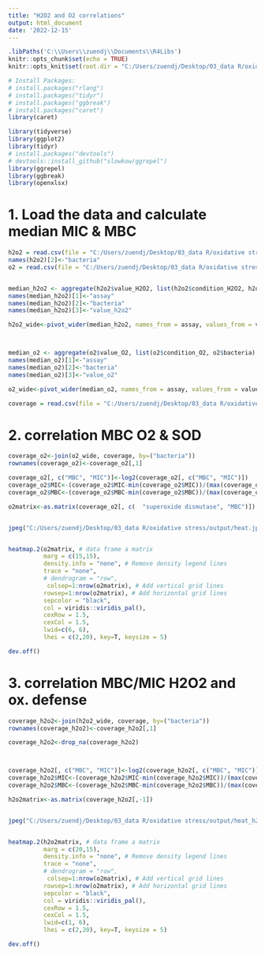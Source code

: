 ```yaml
---
title: "H2O2 and O2 correlations"
output: html_document
date: '2022-12-15'
---
```



```r
.libPaths('C:\\Users\\zuendj\\Documents\\R4Libs')
knitr::opts_chunk$set(echo = TRUE)
knitr::opts_knit$set(root.dir = "C:/Users/zuendj/Desktop/03_data R/oxidative stress", cho = TRUE, warning = FALSE, message = FALSE)

# Install Packages:
# install.packages("rlang")
# install.packages("tidyr")
# install.packages("ggbreak")
# install.packages("caret")
library(caret)

library(tidyverse)
library(ggplot2)
library(tidyr)
# install.packages("devtools")
# devtools::install_github("slowkow/ggrepel")
library(ggrepel)
library(ggbreak)
library(openxlsx)
```

# 1. Load the data and calculate median MIC & MBC
```r
h2o2 = read.csv(file = "C:/Users/zuendj/Desktop/03_data R/oxidative stress/MIC_MBC_H2O2.csv", sep=",", header=T, check.names =F)
names(h2o2)[2]<-"bacteria"
o2 = read.csv(file = "C:/Users/zuendj/Desktop/03_data R/oxidative stress/MIC_MBC_O2.csv", sep=",", header=T, check.names =F)


median_h2o2 <- aggregate(h2o2$value_H2O2, list(h2o2$condition_H2O2, h2o2$bacteria), FUN=median)
names(median_h2o2)[1]<-"assay"
names(median_h2o2)[2]<-"bacteria"
names(median_h2o2)[3]<-"value_h2o2"

h2o2_wide<-pivot_wider(median_h2o2, names_from = assay, values_from = value_h2o2, values_fill = NA)



median_o2 <- aggregate(o2$value_O2, list(o2$condition_O2, o2$bacteria), FUN=median)
names(median_o2)[1]<-"assay"
names(median_o2)[2]<-"bacteria"
names(median_o2)[3]<-"value_o2"

o2_wide<-pivot_wider(median_o2, names_from = assay, values_from = value_o2, values_fill = NA)
```

```r
coverage = read.csv(file = "C:/Users/zuendj/Desktop/03_data R/oxidative stress/input/final_coverage.csv", sep=";", header=T, check.names =F)
```


# 2. correlation MBC O2 & SOD
```r
coverage_o2<-join(o2_wide, coverage, by=("bacteria"))
rownames(coverage_o2)<-coverage_o2[,1]

coverage_o2[, c("MBC", "MIC")]<-log2(coverage_o2[, c("MBC", "MIC")])
coverage_o2$MIC<-(coverage_o2$MIC-min(coverage_o2$MIC))/(max(coverage_o2$MIC)-min(coverage_o2$MIC))
coverage_o2$MBC<-(coverage_o2$MBC-min(coverage_o2$MBC))/(max(coverage_o2$MBC)-min(coverage_o2$MBC))

```

```r
o2matrix<-as.matrix(coverage_o2[, c(  "superoxide dismutase", "MBC")])


jpeg("C:/Users/zuendj/Desktop/03_data R/oxidative stress/output/heat.jpeg", width=500, height=1000)


heatmap.2(o2matrix, # data frame a matrix
          marg = c(15,15),
          density.info = "none", # Remove density legend lines
          trace = "none",
          # dendrogram = "row", 
           colsep=1:nrow(o2matrix), # Add vertical grid lines
          rowsep=1:nrow(o2matrix), # Add horizontal grid lines
          sepcolor = "black",
          col = viridis::viridis_pal(),
          cexRow = 1.5,
          cexCol = 1.5,
          lwid=c(6, 6),
          lhei = c(2,20), key=T, keysize = 5)

dev.off()


```

# 3. correlation MBC/MIC H2O2 and ox. defense


```r
coverage_h2o2<-join(h2o2_wide, coverage, by=("bacteria"))
rownames(coverage_h2o2)<-coverage_h2o2[,1]

coverage_h2o2<-drop_na(coverage_h2o2)



coverage_h2o2[, c("MBC", "MIC")]<-log2(coverage_h2o2[, c("MBC", "MIC")])
coverage_h2o2$MIC<-(coverage_h2o2$MIC-min(coverage_h2o2$MIC))/(max(coverage_h2o2$MIC)-min(coverage_h2o2$MIC))
coverage_h2o2$MBC<-(coverage_h2o2$MBC-min(coverage_h2o2$MBC))/(max(coverage_h2o2$MBC)-min(coverage_h2o2$MBC))

```

```r
h2o2matrix<-as.matrix(coverage_h2o2[,-1])


jpeg("C:/Users/zuendj/Desktop/03_data R/oxidative stress/output/heat_h2o2.jpeg", width=1000, height=1000)


heatmap.2(h2o2matrix, # data frame a matrix
          marg = c(20,15),
          density.info = "none", # Remove density legend lines
          trace = "none",
          # dendrogram = "row", 
           colsep=1:nrow(o2matrix), # Add vertical grid lines
          rowsep=1:nrow(o2matrix), # Add horizontal grid lines
          sepcolor = "black",
          col = viridis::viridis_pal(),
          cexRow = 1.5,
          cexCol = 1.5,
          lwid=c(1, 6),
          lhei = c(2,20), key=T, keysize = 5)

dev.off()


```





